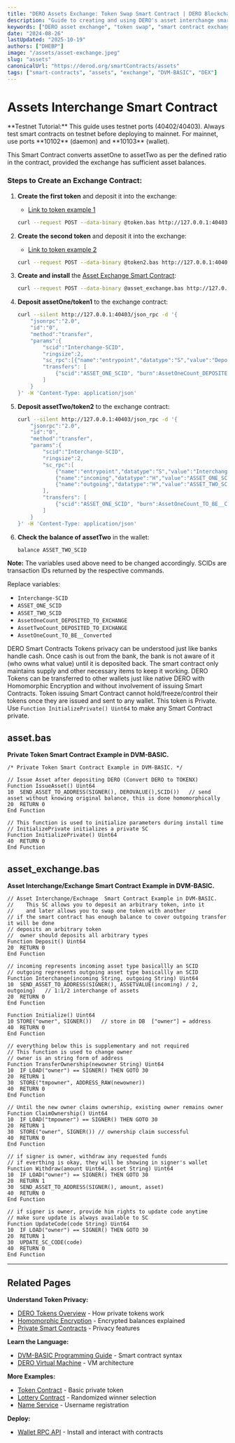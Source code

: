 ```yaml
---
title: "DERO Assets Exchange: Token Swap Smart Contract | DERO Blockchain"
description: "Guide to creating and using DERO's asset interchange smart contracts for secure token swaps, with step-by-step instructions for deployment and token exchange."
keywords: ["DERO asset exchange", "token swap", "smart contract exchange", "cryptocurrency exchange", "DVM-BASIC", "blockchain trading", "token interchange", "DERO tokens", "decentralized exchange", "private token exchange"]
date: "2024-08-26"
lastUpdated: "2025-10-19"
authors: ["DHEBP"]
image: "/assets/asset-exchange.jpeg"
slug: "assets"
canonicalUrl: "https://derod.org/smartContracts/assets"
tags: ["smart-contracts", "assets", "exchange", "DVM-BASIC", "DEX"]
---
```


# Assets Interchange Smart Contract


<Callout type="warning" emoji="⚠️">
**Testnet Tutorial:** This guide uses testnet ports (40402/40403). Always test smart contracts on testnet before deploying to mainnet. For mainnet, use ports **10102** (daemon) and **10103** (wallet).
</Callout>

This Smart Contract converts assetOne to assetTwo as per the defined ratio in the contract, provided the exchange has sufficient asset balances.

### Steps to Create an Exchange Contract:

1. **Create the first token** and deposit it into the exchange:
    - [Link to token example 1](https://github.com/deroproject/documentation/tree/master/DVMDOCS/examples/token)
    ```bash
    curl --request POST --data-binary @token.bas http://127.0.0.1:40403/install_sc
    ```

2. **Create the second token** and deposit it into the exchange:
    - [Link to token example 2](https://github.com/deroproject/documentation/tree/master/DVMDOCS/examples/token)
    ```bash
    curl --request POST --data-binary @token2.bas http://127.0.0.1:40403/install_sc
    ```

3. **Create and install** the [Asset Exchange Smart Contract](https://github.com/deroproject/documentation/blob/master/DVMDOCS/examples/assetexchange/asset_exchange.bas):
    ```bash
    curl --request POST --data-binary @asset_exchange.bas http://127.0.0.1:40403/install_sc
    ```

4. **Deposit assetOne/token1** to the exchange contract:
    ```bash
    curl --silent http://127.0.0.1:40403/json_rpc -d '{
        "jsonrpc":"2.0",
        "id":"0",
        "method":"transfer",
        "params":{
            "scid":"Interchange-SCID",
            "ringsize":2,
            "sc_rpc":[{"name":"entrypoint","datatype":"S","value":"Deposit"}],
            "transfers": [
                {"scid":"ASSET_ONE_SCID", "burn":AssetOneCount_DEPOSITED_TO_EXCHANGE}
            ]
        }
    }' -H 'Content-Type: application/json'
    ```

5. **Deposit assetTwo/token2** to the exchange contract:
    ```bash
    curl --silent http://127.0.0.1:40403/json_rpc -d '{
        "jsonrpc":"2.0",
        "id":"0",
        "method":"transfer",
        "params":{
            "scid":"Interchange-SCID",
            "ringsize":2,
            "sc_rpc":[
                {"name":"entrypoint","datatype":"S","value":"Interchange"},
                {"name":"incoming","datatype":"H","value":"ASSET_ONE_SCID"},
                {"name":"outgoing","datatype":"H","value":"ASSET_TWO_SCID"}
            ],
            "transfers": [
                {"scid":"ASSET_ONE_SCID", "burn":AssetOneCount_TO_BE__Converted}
            ]
        }
    }' -H 'Content-Type: application/json'
    ```

6. **Check the balance of assetTwo** in the wallet:
    ```bash
    balance ASSET_TWO_SCID
    ```

**Note:** The variables used above need to be changed accordingly. SCIDs are transaction IDs returned by the respective commands.

Replace variables:
- `Interchange-SCID`
- `ASSET_ONE_SCID`
- `ASSET_TWO_SCID`
- `AssetOneCount_DEPOSITED_TO_EXCHANGE`
- `AssetTwoCount_DEPOSITED_TO_EXCHANGE`
- `AssetOneCount_TO_BE__Converted`

DERO Smart Contracts Tokens privacy can be understood just like banks handle cash. Once cash is out from the bank, the bank is not aware of it (who owns what value) until it is deposited back. The smart contract only maintains supply and other necessary items to keep it working. DERO Tokens can be transferred to other wallets just like native DERO with Homomorphic Encryption and without involvement of issuing Smart Contracts. Token issuing Smart Contract cannot hold/freeze/control their tokens once they are issued and sent to any wallet. This token is Private. Use `Function InitializePrivate() Uint64` to make any Smart Contract private.

## asset.bas

**Private Token Smart Contract Example in DVM-BASIC.**

```basic
/* Private Token Smart Contract Example in DVM-BASIC. */

// Issue Asset after depositing DERO (Convert DERO to TOKENX)
Function IssueAsset() Uint64
10  SEND_ASSET_TO_ADDRESS(SIGNER(), DEROVALUE(),SCID())   // send asset without knowing original balance, this is done homomorphically
20  RETURN 0
End Function

// This function is used to initialize parameters during install time
// InitializePrivate initializes a private SC
Function InitializePrivate() Uint64
40  RETURN 0
End Function
```


## asset_exchange.bas

**Asset Interchange/Exchange Smart Contract Example in DVM-BASIC.**

```basic
// Asset Interchange/Exchnage  Smart Contract Example in DVM-BASIC.
//    This SC allows you to deposit an arbitrary token, into it
//    and later allows you to swap one token with another
// if the smart contract has enough balance to cover outgoing transfer it will be done
// deposits an arbitrary token
//  owner should deposits all arbitrary types
Function Deposit() Uint64
20  RETURN 0
End Function

// incoming represents incoming asset type basicallly an SCID
// outgoing represents outgoing asset type basicallly an SCID
Function Interchange(incoming String, outgoing String) Uint64
10  SEND_ASSET_TO_ADDRESS(SIGNER(), ASSETVALUE(incoming) / 2, outgoing)   // 1:1/2 interchange of assets
20  RETURN 0
End Function

Function Initialize() Uint64
10 STORE("owner", SIGNER())   // store in DB  ["owner"] = address
40  RETURN 0
End Function

// everything below this is supplementary and not required
// This function is used to change owner
// owner is an string form of address
Function TransferOwnership(newowner String) Uint64
10  IF LOAD("owner") == SIGNER() THEN GOTO 30
20  RETURN 1
30  STORE("tmpowner", ADDRESS_RAW(newowner))
40  RETURN 0
End Function

// Until the new owner claims ownership, existing owner remains owner
Function ClaimOwnership() Uint64
10  IF LOAD("tmpowner") == SIGNER() THEN GOTO 30
20  RETURN 1
30  STORE("owner", SIGNER()) // ownership claim successful
40  RETURN 0
End Function

// if signer is owner, withdraw any requested funds
// if everthing is okay, they will be showing in signer's wallet
Function Withdraw(amount Uint64, asset String) Uint64
10  IF LOAD("owner") == SIGNER() THEN GOTO 30
20  RETURN 1
30  SEND_ASSET_TO_ADDRESS(SIGNER(), amount, asset)
40  RETURN 0
End Function

// if signer is owner, provide him rights to update code anytime
// make sure update is always available to SC
Function UpdateCode(code String) Uint64
10  IF LOAD("owner") == SIGNER() THEN GOTO 30
20  RETURN 1
30  UPDATE_SC_CODE(code)
40  RETURN 0
End Function
```

---

## Related Pages

**Understand Token Privacy:**
- [DERO Tokens Overview](/basics/tokens) - How private tokens work
- [Homomorphic Encryption](/privacy/homomorphic-encryption) - Encrypted balances explained
- [Private Smart Contracts](/privacy/private-smart-contracts) - Privacy features

**Learn the Language:**
- [DVM-BASIC Programming Guide](/dvm/dvm-basic) - Smart contract syntax
- [DERO Virtual Machine](/dvm/dero-virtual-machine) - VM architecture

**More Examples:**
- [Token Contract](/smartContracts/token) - Basic private token
- [Lottery Contract](/smartContracts/lottery) - Randomized winner selection
- [Name Service](/smartContracts/name) - Username registration

**Deploy:**
- [Wallet RPC API](/rpc-api/wallet-rpc-api) - Install and interact with contracts